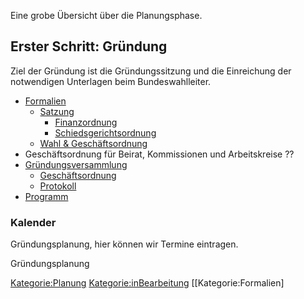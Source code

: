 Eine grobe Übersicht über die Planungsphase.

== Erster Schritt: Gründung ==

Ziel der Gründung ist die Gründungssitzung und die Einreichung der notwendigen Unterlagen beim Bundeswahlleiter.

* [[Formalien]]
** [[Satzung]]
***[[Satzung#Abschnitt_B:_Finanzordnung|Finanzordnung]]
***[[Satzung#Abschnitt_C:_Schiedsgerichtsordnung|Schiedsgerichtsordnung]]
**[[Go|Wahl & Geschäftsordnung]]
*Geschäftsordnung für Beirat, Kommissionen und Arbeitskreise ??
* [[Gründungsversammlung]]
** [[Geschäftsordnung]]
** [[Protokoll]]
*[[Programm]]

=== Kalender ===


{{Kalenderblatt
 |Typ    = Gründungssitzung
 |Titel  = Gründungssitzung
 |Link   = Gründungssitzung
 |Datum  = (TT.MM.JJJJ)
 |Zeit   = (SS:MM)
 |Lokal  = hier die ....
 |Straße = ....
 |PLZ    = ...
 |Ort    = ..
}}
Gründungsplanung, hier können wir Termine eintragen.

<mscalendar>Gründungsplanung</mscalendar>


[[Kategorie:Planung]]
[[Kategorie:inBearbeitung]]
[[Kategorie:Formalien]